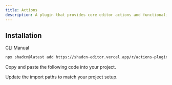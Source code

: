 ```yaml
---
title: Actions
description: A plugin that provides core editor actions and functionality for the rich text editor.
---
```


<ComponentPreview
  name="actions-demo"
  className="[&_.preview>[data-orientation=vertical]]:sm:max-w-[70%]"
  description="A plugin that provides core editor actions and functionality for the rich text editor."
/>

## Installation

<Tabs defaultValue="cli">

<TabsList>
  <TabsTrigger value="cli">CLI</TabsTrigger>
  <TabsTrigger value="manual">Manual</TabsTrigger>
</TabsList>

<TabsContent value="cli">

```bash
npx shadcn@latest add https://shadcn-editor.vercel.app/r/actions-plugin.json
```

</TabsContent>

<TabsContent value="manual">

<Steps>

<Step>Copy and paste the following code into your project.</Step>

<ComponentSource name="actions-plugin" />

<Step>Update the import paths to match your project setup.</Step>

</Steps>

</TabsContent>

</Tabs>